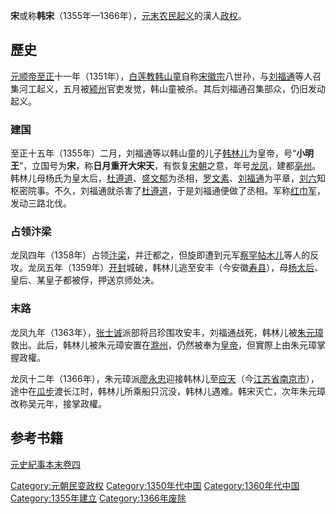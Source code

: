 '''宋'''或称'''韩宋'''（1355年—1366年），[[元朝民變|元末农民起义]]的漢人[[政权|政权]]。

== 歷史 ==
[[元惠宗|元顺帝]][[至正|至正]]十一年（1351年），[[白莲教|白莲教]][[韩山童|韩山童]]自称[[宋徽宗|宋徽宗]]八世孙，与[[刘福通|刘福通]]等人召集河工起义，五月被[[颍州|颍州]]官吏发觉，韩山童被杀。其后刘福通召集部众，仍旧发动起义。

===建国===
至正十五年（1355年）二月，刘福通等以韩山童的儿子[[韩林儿|韩林儿]]为皇帝，号“'''小明王'''”，立国号为'''宋'''，称'''日月重开大宋天'''，有恢复[[宋朝|宋朝]]之意，年号[[龍鳳_(韓林兒)|龙凤]]，建都[[亳州|亳州]]。韩林儿母杨氏为皇太后，[[杜遵道|杜遵道]]、[[盛文郁|盛文郁]]为丞相，[[罗文素|罗文素]]、[[刘福通|刘福通]]为平章，[[刘六|刘六]]知枢密院事。不久，刘福通就杀害了[[杜遵道|杜遵道]]，于是刘福通便做了丞相。军称[[红巾军|红巾军]]，发动三路北伐。

===占领汴梁===
龙凤四年（1358年）占领[[汴梁|汴梁]]，并迁都之，但旋即遭到元军[[察罕帖木儿|察罕帖木儿]]等人的反攻。龙凤五年（1359年）[[开封|开封]]城破，韩林儿逃至安丰（今安徽[[寿县|寿县]]），母[[楊太后_(韓林兒母)|杨太后]]、皇后、某皇子都被俘，押送京师处决。

===末路===
龙凤九年（1363年），[[张士诚|张士诚]]派部将吕珍围攻安丰，刘福通战死，韩林儿被[[朱元璋|朱元璋]]救出。此后，韩林儿被朱元璋安置在[[滁州_(古代)|滁州]]，仍然被奉为[[皇帝|皇帝]]，但實際上由朱元璋掌握政權。

龙凤十二年（1366年），朱元璋派[[廖永忠|廖永忠]]迎接韩林儿至[[应天府_(明朝)|应天]]（今[[江苏省|江苏省]][[南京市|南京市]]），途中在[[瓜埠鎮|瓜步]]渡长江时，韩林儿所乘船只沉没，韩林儿遇难。韩宋灭亡，次年朱元璋改称吴元年，接掌政權。

==参考书籍==
[[s:元史紀事本末_(四庫全書本)/卷4|元史紀事本末卷四]]

{{元朝小作品}}
[[Category:元朝民变政权|Category:元朝民变政权]]
[[Category:1350年代中国|Category:1350年代中国]]
[[Category:1360年代中国|Category:1360年代中国]]
[[Category:1355年建立|Category:1355年建立]]
[[Category:1366年废除|Category:1366年废除]]